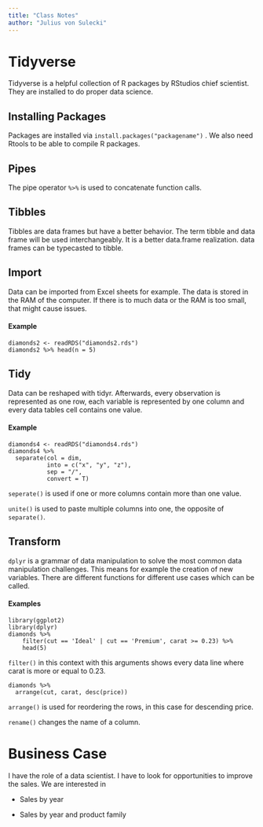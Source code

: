 ```yaml
---
title: "Class Notes"
author: "Julius von Sulecki"
---
```


# Tidyverse

Tidyverse is a helpful collection of R packages by RStudios chief scientist. They are installed to do proper data science.

## Installing Packages

Packages are installed via `install.packages("packagename")` . We also need Rtools to be able to compile R packages.

## Pipes

The pipe operator `%>%` is used to concatenate function calls.

## Tibbles

Tibbles are data frames but have a better behavior. The term tibble and data frame will be used interchangeably. It is a better data.frame realization. data frames can be typecasted to tibble.

## Import

Data can be imported from Excel sheets for example. The data is stored in the RAM of the computer. If there is to much data or the RAM is too small, that might cause issues.

#### Example

```         
diamonds2 <- readRDS("diamonds2.rds")
diamonds2 %>% head(n = 5)
```

## Tidy

Data can be reshaped with tidyr. Afterwards, every observation is represented as one row, each variable is represented by one column and every data tables cell contains one value.

#### Example

```         
diamonds4 <- readRDS("diamonds4.rds")
diamonds4 %>% 
  separate(col = dim,
           into = c("x", "y", "z"),
           sep = "/",
           convert = T)
```

`seperate()` is used if one or more columns contain more than one value.

`unite()` is used to paste multiple columns into one, the opposite of `separate()`.

## Transform

`dplyr` is a grammar of data manipulation to solve the most common data manipulation challenges. This means for example the creation of new variables. There are different functions for different use cases which can be called.

#### Examples

```         
library(ggplot2)
library(dplyr)
diamonds %>% 
    filter(cut == 'Ideal' | cut == 'Premium', carat >= 0.23) %>% 
    head(5)
```

`filter()` in this context with this arguments shows every data line where carat is more or equal to 0.23.

```         
diamonds %>% 
  arrange(cut, carat, desc(price))
```

`arrange()` is used for reordering the rows, in this case for descending price.

`rename()` changes the name of a column.

# Business Case

I have the role of a data scientist. I have to look for opportunities to improve the sales. We are interested in

-   Sales by year

-   Sales by year and product family
